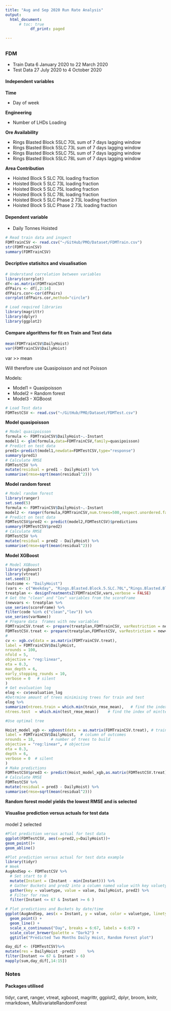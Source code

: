 ```yaml
---
title: "Aug and Sep 2020 Run Rate Analysis"
output:
  html_document:
      # toc: true
           df_print: paged

---
```


## {.tabset}

### FDM

* Train Data 6 January 2020 to 22 March 2020
* Test Data 27 July 2020 to 4 October 2020

#### Independent variables

**Time**

* Day of week

**Engineering**

* Number of LHDs Loading

**Ore Availability**

* Rings Blasted Block 5SLC 70L sum of 7 days lagging window
* Rings Blasted Block 5SLC 73L sum of 7 days lagging window
* Rings Blasted Block 5SLC 75L sum of 7 days lagging window
* Rings Blasted Block 5SLC 78L sum of 7 days lagging window

**Area Contribution**

* Hoisted Block 5 SLC 70L loading fraction
* Hoisted Block 5 SLC 73L loading fraction
* Hoisted Block 5 SLC 75L loading fraction
* Hoisted Block 5 SLC 78L loading fraction
* Hoisted Block 5 SLC Phase 2 73L loading fraction
* Hoisted Block 5 SLC Phase 2 73L loading fraction

#### Dependent variable

* Daily Tonnes Hoisted

```r
# Read train data and inspect 
FDMTrainCSV <- read.csv("~/GitHub/PMO/Dataset/FDMTrain.csv")
str(FDMTrainCSV)
summary(FDMTrainCSV)
```

#### Decriptive statisitcs and visualisation


```r
# Understand correlation between variables
library(corrplot)
df<-as.matrix(FDMTrainCSV)
dfPairs <- df[,2:14]
dfPairs.cor<-cor(dfPairs)
corrplot(dfPairs.cor,method="circle")
```


```r
# Load required libraries
library(magrittr)
library(dplyr)
library(ggplot2)
```


#### Compare algorithms for fit on Train and Test data

```r
mean(FDMTrainCSV$DailyHoist)
var(FDMTrainCSV$DailyHoist)
```

var >> mean 

Will therefore use Quasipoisson and not Poisson

Models:
 
* Model1 = Quasipoisson
* Model2 = Random forest
* Model3 - XGBoost

```r
# Load Test data 
FDMTestCSV <- read.csv("~/GitHub/PMO/Dataset/FDMTest.csv")
```

**Model quasipoisson**

```r
# Model quasipoisson
formula <- FDMTrainCSV$DailyHoist~.-Instant
model1 <- glm(formula,data=FDMTrainCSV,family=quasipoisson)
# Predict on test data
pred1<-predict(model1,newdata=FDMTestCSV,type="response")
summary(pred1)
# Calculate RMSE
FDMTestCSV %>%
mutate(residual = pred1 - DailyHoist) %>%
summarise(rmse=sqrt(mean(residual^2)))
```

**Model random forest**

```r
# Model random forest
library(ranger)
set.seed(5)
formula <- FDMTrainCSV$DailyHoist~.-Instant
model2 <- ranger(formula,FDMTrainCSV,num.trees=500,respect.unordered.factors = "order")
# Predict on test data
FDMTestCSV$pred2 <- predict(model2,FDMTestCSV)$predictions
summary(FDMTestCSV$pred2)
# Calculate RMSE
FDMTestCSV %>%
mutate(residual = pred2 - DailyHoist) %>%
summarise(rmse=sqrt(mean(residual^2)))
```

**Model XGBoost**

```r
# Model XGBoost
library(xgboost)
library(vtreat)
set.seed(1)
(outcome <- "DailyHoist")
(vars <- c("Weekday", "Rings.Blasted.Block.5.SLC.70L","Rings.Blasted.Block.5.SLC.73L","Rings.Blasted.Block.5.SLC.75L","Rings.Blasted.Block.5.SLC.78L","Hoisted.BLOCK.5.SLC.70L","Hoisted.BLOCK.5.SLC.73L","Hoisted.BLOCK.5.SLC.75L","Hoisted.BLOCK.5.SLC.78L","Hoisted.BLOCK.5.Phase.2.SLC.70L","Hoisted.BLOCK.5.Phase.2.SLC.73L","Distinct.LHDs" ))
treatplan <- designTreatmentsZ(FDMTrainCSV,vars,verbose = FALSE)
# Get the "clean" and "lev" variables from the scoreFrame
(newvars <- treatplan %>%
use_series(scoreFrame) %>%
filter(code %in% c("clean","lev")) %>%
use_series(varName))
# Prepare data  frames with new variables
FDMTrainCSV.treat <- prepare(treatplan,FDMTrainCSV, varRestriction = newvars)
FDMTestCSV.treat <- prepare(treatplan,FDMTestCSV, varRestriction = newvars)
#
cv <- xgb.cv(data = as.matrix(FDMTrainCSV.treat),
label = FDMTrainCSV$DailyHoist,
nrounds = 100,
nfold = 5,
objective = "reg:linear",
eta = 0.3,
max_depth = 6,
early_stopping_rounds = 10,
verbose = 0   # silent
)
# Get evaluation log
elog <- cv$evaluation_log
#Detrmine amount of trees minimising trees for train and test
elog %>%
summarize(ntrees.train = which.min(train_rmse_mean),   # find the index of min(train_rmse_mean)
ntrees.test  = which.min(test_rmse_mean))    # find the index of min(test_rmse_mean)
```
```r
#Use optimal tree

Hoist_model_xgb <- xgboost(data = as.matrix(FDMTrainCSV.treat), # training data as matrix
label = FDMTrainCSV$DailyHoist,  # column of outcomes
nrounds = 18,       # number of trees to build
objective = "reg:linear", # objective
eta = 0.3,
depth = 6,
verbose = 0  # silent
)
# Make predictions
FDMTestCSV$pred3 <- predict(Hoist_model_xgb,as.matrix(FDMTestCSV.treat))
# Calculate RMSE
FDMTestCSV %>%
mutate(residual = pred3 - DailyHoist) %>%
summarise(rmse=sqrt(mean(residual^2)))

```



**Random forest model yields the lowest RMSE and is selected**


#### Visualise prediction versus actuals for test data

model 2 selected

```r
#Plot prediction versus actual for test data
ggplot(FDMTestCSV, aes(x=pred2,y=DailyHoist))+
geom_point()+
geom_abline()
```



```r
#Plot prediction versus actual for test data example
library(tidyr)
# Week
AugAndSep <- FDMTestCSV %>% 
  # Set start to 0
  mutate(Instant = (Instant - min(Instant))) %>% 
  # Gather Buckets and pred2 into a column named value with key valuetype
  gather(key = valuetype, value = value, DailyHoist, pred2) %>%
  # Filter for rows 
  filter(Instant <= 67 & Instant >= 6 ) 

# Plot predictions and Buckets by date/time 
ggplot(AugAndSep, aes(x = Instant, y = value, color = valuetype, linetype = valuetype)) + 
  geom_point() + 
  geom_line() + 
  scale_x_continuous("Day", breaks = 6:67, labels = 6:67) + 
  scale_color_brewer(palette = "Dark2") + 
  ggtitle("Predicted Two Months Daily Hoist, Random Forest plot")


```


```r
day_dif <- (FDMTestCSV)%>%
mutate(res = DailyHoist -pred2)     %>% 
filter(Instant <= 67 & Instant > 6)
mapply(sum,day_dif[,14:15]) 

```


### Notes


#### Packages utilised

tidyr, caret, ranger, vtreat, xgboost, magrittr, ggplot2, dplyr, broom, knitr, rmarkdown, MultivariateRandomForest